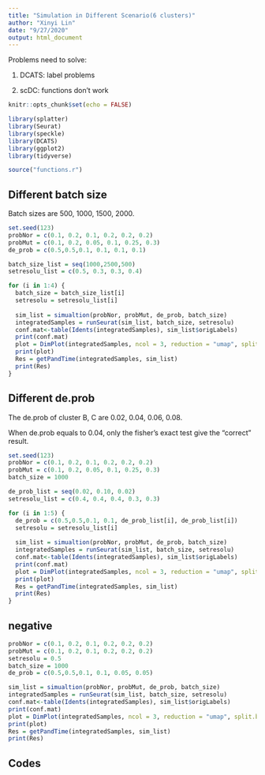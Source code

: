 ```yaml
---
title: "Simulation in Different Scenario(6 clusters)"
author: "Xinyi Lin"
date: "9/27/2020"
output: html_document
---
```


Problems need to solve:

1. DCATS: label problems

2. scDC: functions don't work

```r
knitr::opts_chunk$set(echo = FALSE)
```

```r
library(splatter)
library(Seurat)
library(speckle)
library(DCATS)
library(ggplot2)
library(tidyverse)
```

```r
source("functions.r")
```

## Different batch size

Batch sizes are 500, 1000, 1500, 2000.

```r
set.seed(123)
probNor = c(0.1, 0.2, 0.1, 0.2, 0.2, 0.2)
probMut = c(0.1, 0.2, 0.05, 0.1, 0.25, 0.3)
de_prob = c(0.5,0.5,0.1, 0.1, 0.1, 0.1)

batch_size_list = seq(1000,2500,500)
setresolu_list = c(0.5, 0.3, 0.3, 0.4)
```

```r
for (i in 1:4) {
  batch_size = batch_size_list[i]
  setresolu = setresolu_list[i]
  
  sim_list = simualtion(probNor, probMut, de_prob, batch_size)
  integratedSamples = runSeurat(sim_list, batch_size, setresolu)
  conf.mat<-table(Idents(integratedSamples), sim_list$origLabels)
  print(conf.mat)
  plot = DimPlot(integratedSamples, ncol = 3, reduction = "umap", split.by = "batch") + ggtitle("Cluster Results of Different Clusters in Different Samples")
  print(plot)
  Res = getPandTime(integratedSamples, sim_list)
  print(Res)
}
```

## Different de.prob

The de.prob of cluster B, C are 0.02, 0.04, 0.06, 0.08.

When de.prob equals to 0.04, only the fisher's exact test give the "correct" result.

```r
set.seed(123)
probNor = c(0.1, 0.2, 0.1, 0.2, 0.2, 0.2)
probMut = c(0.1, 0.2, 0.05, 0.1, 0.25, 0.3)
batch_size = 1000

de_prob_list = seq(0.02, 0.10, 0.02)
setresolu_list = c(0.4, 0.4, 0.4, 0.3, 0.3)
```

```r
for (i in 1:5) {
  de_prob = c(0.5,0.5,0.1, 0.1, de_prob_list[i], de_prob_list[i])
  setresolu = setresolu_list[i]
  
  sim_list = simualtion(probNor, probMut, de_prob, batch_size)
  integratedSamples = runSeurat(sim_list, batch_size, setresolu)
  conf.mat<-table(Idents(integratedSamples), sim_list$origLabels)
  print(conf.mat)
  plot = DimPlot(integratedSamples, ncol = 3, reduction = "umap", split.by = "batch") + ggtitle("Cluster Results of Different Clusters in Different Samples")
  print(plot)
  Res = getPandTime(integratedSamples, sim_list)
  print(Res)
}
```

## negative 

```r
probNor = c(0.1, 0.2, 0.1, 0.2, 0.2, 0.2)
probMut = c(0.1, 0.2, 0.1, 0.2, 0.2, 0.2)
setresolu = 0.5
batch_size = 1000
de_prob = c(0.5,0.5,0.1, 0.1, 0.05, 0.05)
```

```r
sim_list = simualtion(probNor, probMut, de_prob, batch_size)
integratedSamples = runSeurat(sim_list, batch_size, setresolu)
conf.mat<-table(Idents(integratedSamples), sim_list$origLabels)
print(conf.mat)
plot = DimPlot(integratedSamples, ncol = 3, reduction = "umap", split.by = "batch") + ggtitle("Cluster Results of Different Clusters in Different Samples")
print(plot)
Res = getPandTime(integratedSamples, sim_list)
print(Res)
```

## Codes

```r
```